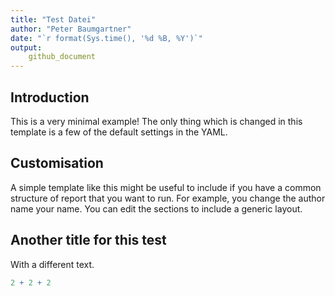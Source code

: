 ```yaml
---
title: "Test Datei"
author: "Peter Baumgartner"
date: "`r format(Sys.time(), '%d %B, %Y')`"
output: 
    github_document
---
```


## Introduction

This is a very minimal example! The only thing which is changed in this template is a few of the default settings in the YAML. 

## Customisation

A simple template like this might be useful to include if you have a common structure of report that you want to run. For example, you change the author name your name. You can edit the sections to include a generic layout.

## Another title for this test

With a different text.

```r
2 + 2 + 2
```

